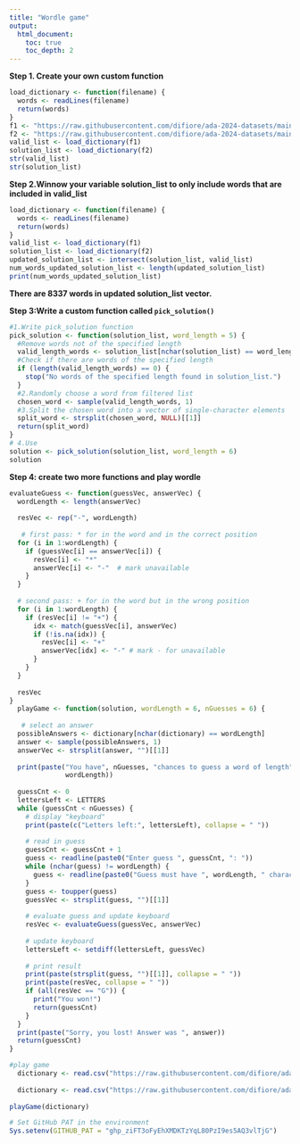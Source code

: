 ```yaml
---
title: "Wordle game"
output: 
  html_document: 
    toc: true
    toc_depth: 2
---
```


**Step 1. Create your own custom function**

```r
load_dictionary <- function(filename) {
  words <- readLines(filename)
  return(words)
}
f1 <- "https://raw.githubusercontent.com/difiore/ada-2024-datasets/main/collins-scrabble-words-2019.txt"
f2 <- "https://raw.githubusercontent.com/difiore/ada-2024-datasets/main/google-10000-english-usa-no-swears.txt"
valid_list <- load_dictionary(f1)
solution_list <- load_dictionary(f2)
str(valid_list)
str(solution_list)
```

**Step 2.Winnow your variable solution_list to only include words that are included in valid_list**

```r
load_dictionary <- function(filename) {
  words <- readLines(filename)
  return(words)
}
valid_list <- load_dictionary(f1)
solution_list <- load_dictionary(f2)
updated_solution_list <- intersect(solution_list, valid_list)
num_words_updated_solution_list <- length(updated_solution_list)
print(num_words_updated_solution_list)
```

**There are 8337 words in updated solution_list vector.**

**Step 3:Write a custom function called `pick_solution()`**

```r
#1.Write pick_solution function
pick_solution <- function(solution_list, word_length = 5) {
  #Remove words not of the specified length
  valid_length_words <- solution_list[nchar(solution_list) == word_length]
  #Check if there are words of the specified length
  if (length(valid_length_words) == 0) {
    stop("No words of the specified length found in solution_list.")
  }
  #2.Randomly choose a word from filtered list
  chosen_word <- sample(valid_length_words, 1)
  #3.Split the chosen word into a vector of single-character elements
  split_word <- strsplit(chosen_word, NULL)[[1]]
  return(split_word)
}
# 4.Use
solution <- pick_solution(solution_list, word_length = 6)
solution
```

**Step 4: create two more functions and play wordle**

```r
evaluateGuess <- function(guessVec, answerVec) {
  wordLength <- length(answerVec)
 
  resVec <- rep("-", wordLength)
 
   # first pass: * for in the word and in the correct position
  for (i in 1:wordLength) {
    if (guessVec[i] == answerVec[i]) {
      resVec[i] <- "*"
      answerVec[i] <- "-"  # mark unavailable 
    }
  }
   
  # second pass: + for in the word but in the wrong position
  for (i in 1:wordLength) {
    if (resVec[i] != "+") {
      idx <- match(guessVec[i], answerVec)
      if (!is.na(idx)) {
        resVec[i] <- "+"
        answerVec[idx] <- "-" # mark - for unavailable
      }
    }
  }
   
  resVec
}
  playGame <- function(solution, wordLength = 6, nGuesses = 6) {
 
   # select an answer
  possibleAnswers <- dictionary[nchar(dictionary) == wordLength]
  answer <- sample(possibleAnswers, 1)
  answerVec <- strsplit(answer, "")[[1]]
   
  print(paste("You have", nGuesses, "chances to guess a word of length", 
              wordLength))
   
  guessCnt <- 0
  lettersLeft <- LETTERS
  while (guessCnt < nGuesses) {
    # display "keyboard"
    print(paste(c("Letters left:", lettersLeft), collapse = " "))
     
    # read in guess
    guessCnt <- guessCnt + 1
    guess <- readline(paste0("Enter guess ", guessCnt, ": "))
    while (nchar(guess) != wordLength) {
      guess <- readline(paste0("Guess must have ", wordLength, " characters: "))
    }
    guess <- toupper(guess)
    guessVec <- strsplit(guess, "")[[1]]
     
    # evaluate guess and update keyboard
    resVec <- evaluateGuess(guessVec, answerVec)
     
    # update keyboard
    lettersLeft <- setdiff(lettersLeft, guessVec)
     
    # print result
    print(paste(strsplit(guess, "")[[1]], collapse = " "))
    print(paste(resVec, collapse = " "))
    if (all(resVec == "G")) {
      print("You won!")
      return(guessCnt)
    }
  }
  print(paste("Sorry, you lost! Answer was ", answer))
  return(guessCnt)
}

#play game
  dictionary <- read.csv("https://raw.githubusercontent.com/difiore/ada-2024-datasets/main/collins-scrabble-words-2019.txt", header = FALSE, skip = 2)[, 1]
  
  dictionary <- read.csv("https://raw.githubusercontent.com/difiore/ada-2024-datasets/main/google-10000-english-usa-no-swears.txt",head = FALSE)[, 1]
  
playGame(dictionary)

```

```r
# Set GitHub PAT in the environment
Sys.setenv(GITHUB_PAT = "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")

```
